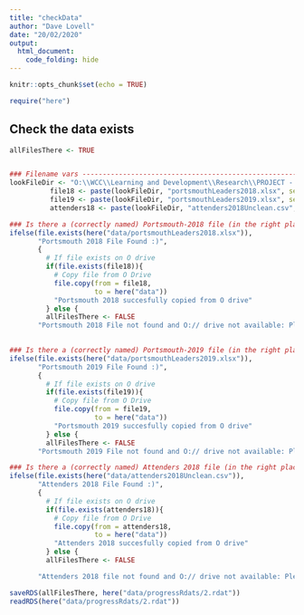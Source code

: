 ```yaml
---
title: "checkData"
author: "Dave Lovell"
date: "20/02/2020"
output:
  html_document:
    code_folding: hide
---
```


```r
knitr::opts_chunk$set(echo = TRUE)
```

```r
require("here")
```

## Check the data exists

```r
allFilesThere <- TRUE


### Filename vars -----------------------------------------------------------------------------
lookFileDir <- "O:\\WCC\\Learning and Development\\Research\\PROJECT - Portsmouth 2019 onwards\\Data\\unclean"
          file18 <- paste(lookFileDir, "portsmouthLeaders2018.xlsx", sep = "\\")
          file19 <- paste(lookFileDir, "portsmouthLeaders2019.xlsx", sep = "\\")
          attenders18 <- paste(lookFileDir, "attenders2018Unclean.csv", sep = "\\")

### Is there a (correctly named) Portsmouth-2018 file (in the right place) --------------------
ifelse(file.exists(here("data/portsmouthLeaders2018.xlsx")),
       "Portsmouth 2018 File Found :)",
       {
         # If file exists on O drive
         if(file.exists(file18)){
           # Copy file from O Drive
           file.copy(from = file18,
                     to = here("data"))
           "Portsmouth 2018 succesfully copied from O drive"
         } else {
         allFilesThere <- FALSE
       "Portsmouth 2018 File not found and O:// drive not available: Please place 'portsmouthLeaders2018.xlsx' in the 'data' directory and knit this document again"}})
          

### Is there a (correctly named) Portsmouth-2019 file (in the right place) --------------------
ifelse(file.exists(here("data/portsmouthLeaders2019.xlsx")),
       "Portsmouth 2019 File Found :)",
       {
         # If file exists on O drive
         if(file.exists(file19)){
           # Copy file from O Drive
           file.copy(from = file19,
                     to = here("data"))
           "Portsmouth 2019 succesfully copied from O drive"
         } else {
         allFilesThere <- FALSE
       "Portsmouth 2019 File not found and O:// drive not available: Please place 'portsmouthLeaders2019.xlsx' in the 'data' directory and knit this document again"}})

### Is there a (correctly named) Attenders 2018 file (in the right place) --------------------
ifelse(file.exists(here("data/attenders2018Unclean.csv")),
       "Attenders 2018 File Found :)",
       {
         # If file exists on O drive
         if(file.exists(attenders18)){
           # Copy file from O Drive
           file.copy(from = attenders18,
                     to = here("data"))
           "Attenders 2018 succesfully copied from O drive"
         } else {
         allFilesThere <- FALSE

       "Attenders 2018 file not found and O:// drive not available: Please place 'attenders2018Unlean.csv' in the 'data' directory and knit this document again"}})
```

```r
saveRDS(allFilesThere, here("data/progressRdats/2.rdat"))
readRDS(here("data/progressRdats/2.rdat"))
```


